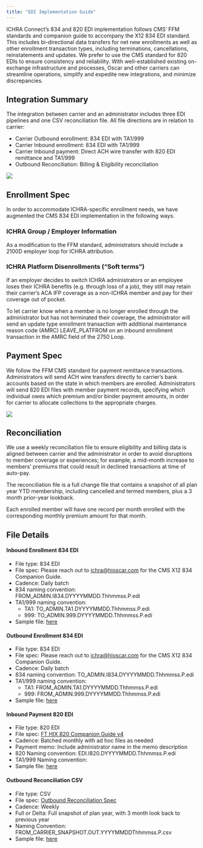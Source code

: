 ```yaml
---
title: "EDI Implementation Guide"
---
```


ICHRA Connect's 834 and 820 EDI implementation follows CMS’ FFM standards and companion guide to accompany the X12 834 EDI standard. This includes bi-directional data transfers for net new enrollments as well as other enrollment transaction types, including terminations, cancellations, reinstatements and updates. We prefer to use the CMS standard for 820 EDIs to ensure consistency and reliability. With well-established existing on-exchange infrastructure and processes, Oscar and other carriers can streamline operations, simplify and expedite new integrations, and minimize discrepancies.

## Integration Summary {#integration-file-summary}

The integration between carrier and an administrator includes three EDI pipelines and one CSV reconciliation file. All file directions are in relation to carrier:

- Carrier Outbound enrollment: 834 EDI with TA1/999  
- Carrier Inbound enrollment: 834 EDI with TA1/999  
- Carrier Inbound payment: Direct ACH wire transfer with 820 EDI remittance and TA1/999  
- Outbound Reconciliation: Billing & Eligibility reconciliation

![](ICHRA_EDI_Integration_Flow.png)

## Enrollment Spec
In order to accommodate ICHRA-specific enrollment needs, we have augmented the CMS 834 EDI implementation in the following ways.

### ICHRA Group / Employer Information

As a modification to the FFM standard, administrators should include a 2100D employer loop for ICHRA attribution.

### ICHRA Platform Disenrollments (“Soft terms”)
If an employer decides to switch ICHRA administrators or an employee loses their ICHRA benefits (e.g. through loss of a job), they still may retain their carrier's ACA IFP coverage as a non-ICHRA member and pay for their coverage out of pocket.

To let carrier know when a member is no longer enrolled through the administrator but has not terminated their coverage, the administrator will send an update type enrollment transaction with additional maintenance reason code (AMRC) LEAVE\_PLATFROM on an inbound enrollment transaction in the AMRC field of the 2750 Loop.

## Payment Spec
We follow the FFM CMS standard for payment remittance transactions. Administrators will send ACH wire transfers directly to carrier's bank accounts based on the state in which members are enrolled. Administrators will send 820 EDI files with member payment records, specifying which individual owes which premium and/or binder payment amounts, in order for carrier to allocate collections to the appropriate charges.

![](ICHRA_EDI_Payment_Flow.png)

## Reconciliation {#reconciliation}
We use a weekly reconciliation file to ensure eligibility and billing data is aligned between carrier and the administrator in order to avoid disruptions to member coverage or experiences; for example, a mid-month increase to members' premiums that could result in declined transactions at time of auto-pay.

The reconciliation file is a full change file that contains a snapshot of all plan year YTD membership, including cancelled and termed members, plus a 3 month prior-year lookback.

Each enrolled member will have one record per month enrolled with the corresponding monthly premium amount for that month.

## File Details {#file-details}

#### Inbound Enrollment 834 EDI {#inbound-enrollment-834-edi}

- File type: 834 EDI  
- File spec: Please reach out to [ichra@hioscar.com](mailto:ichra@hioscar.com) for the CMS X12 834 Companion Guide.
- Cadence: Daily batch  
- 834 naming convention: FROM\_ADMIN.I834.DYYYYMMDD.Thhmmss.P.edi  
- TA1/999 naming convention:  
  - TA1: TO\_ADMIN.TA1.DYYYYMMDD.Thhmmss.P.edi  
  - 999: TO\_ADMIN.999.DYYYYMMDD.Thhmmss.P.edi
- Sample file: [here](sample_files/FROM_VENDOR.I834.D20241114.T125545.P.edi){target="_blank"}

#### Outbound Enrollment 834 EDI

- File type: 834 EDI  
- File spec: Please reach out to [ichra@hioscar.com](mailto:ichra@hioscar.com) for the CMS X12 834 Companion Guide.
- Cadence: Daily batch  
- 834 naming convention:  TO\_ADMIN.I834.DYYYYMMDD.Thhmmss.P.edi  
- TA1/999 naming convention:  
  - TA1: FROM\_ADMIN.TA1.DYYYYMMDD.Thhmmss.P.edi  
  - 999: FROM\_ADMIN.999.DYYYYMMDD.Thhmmss.P.edi
- Sample file: [here](sample_files/TO_VENDOR.I834.D20241114.T113452.P.edi){target="_blank"}

#### Inbound Payment 820 EDI {#inbound-payment-820-edi}

- File type: 820 EDI  
- File spec: [FT HIX 820 Companion Guide v4](https://www.hhs.gov/guidance/sites/default/files/hhs-guidance-documents/hix%20820%20and%20ppr%20companion%20guide_219.pdf)  
- Cadence: Batched monthly with ad hoc files as needed
- Payment memo: Include administrator name in the memo description  
- 820 Naming convention: EDI.I820.DYYYYMMDD.Thhmmss.P.edi  
- TA1/999 Naming convention:
- Sample file: [here](sample_files/EDI.820.D20241114.T082645.P.edi){target="_blank"} 

#### Outbound Reconciliation CSV {#outbound-reconciliation-csv}

- File type: CSV  
- File spec: [Outbound Reconciliation Spec](outbound_reconcilliation_spec.qmd)
- Cadence: Weekly  
- Full or Delta: Full snapshot of plan year, with 3 month look back to previous year  
- Naming Convention: FROM\_CARRIER\_SNAPSHOT.OUT.YYYYMMDDThhmmss.P.csv
- Sample file: [here](sample_files/FROM_OSCAR_SNAPSHOT.OUT.20241015T190751.P.csv){target="_blank"}
